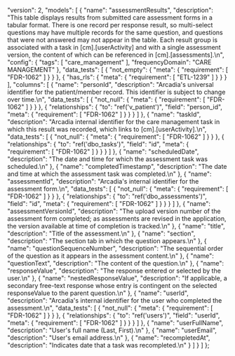   "version": 2,
  "models": [
    {
      "name": "assessmentResults",
      "description": "This table displays results from submitted care assessment forms in a tabular format. There is one record per response result, so multi-select questions may have multiple records for the same question, and questions that were not answered may not appear in the table. Each result group is associated with a task in [cm].[userActivity] and with a single assessment version, the content of which can be referenced in [cm].[assessments].\n",
      "config": {
        "tags": [
          "care_management"
        ],
        "frequencyDomain": "CARE MANAGEMENT"
      },
      "data_tests": [
        {
          "not_empty": {
            "meta": {
              "requirement": [
                "FDR-1062"
              ]
            }
          }
        },
        {
          "has_rls": {
            "meta": {
              "requirement": [
                "ETL-1239"
              ]
            }
          }
        }
      ],
      "columns": [
        {
          "name": "personId",
          "description": "Arcadia's universal identifier for the patient/member record. This identifier is subject to change over time.\n",
          "data_tests": [
            {
              "not_null": {
                "meta": {
                  "requirement": [
                    "FDR-1062"
                  ]
                }
              }
            },
            {
              "relationships": {
                "to": "ref('v_patient')",
                "field": "person_id",
                "meta": {
                  "requirement": [
                    "FDR-1062"
                  ]
                }
              }
            }
          ]
        },
        {
          "name": "taskId",
          "description": "Arcadia internal identifier for the care management task in which this result was recorded, which links to [cm].[userActivity].\n",
          "data_tests": [
            {
              "not_null": {
                "meta": {
                  "requirement": [
                    "FDR-1062"
                  ]
                }
              }
            },
            {
              "relationships": {
                "to": "ref('dbo_tasks')",
                "field": "id",
                "meta": {
                  "requirement": [
                    "FDR-1062"
                  ]
                }
              }
            }
          ]
        },
        {
          "name": "scheduledDate",
          "description": "The date and time for which the assessment task was scheduled.\n"
        },
        {
          "name": "completedTimestamp",
          "description": "The date and time at which the assessment task was completed.\n"
        },
        {
          "name": "assessmentId",
          "description": "Arcadia's internal identifier for the assessment form.\n",
          "data_tests": [
            {
              "not_null": {
                "meta": {
                  "requirement": [
                    "FDR-1062"
                  ]
                }
              }
            },
            {
              "relationships": {
                "to": "ref('dbo_assessments')",
                "field": "id",
                "meta": {
                  "requirement": [
                    "FDR-1062"
                  ]
                }
              }
            }
          ]
        },
        {
          "name": "assessmentVersionId",
          "description": "The upload version number of the assessment form completed; as assessments are revised in the application, the version available at time of completion is tracked.\n"
        },
        {
          "name": "title",
          "description": "Title of the assessment.\n"
        },
        {
          "name": "section",
          "description": "The section tab in which the question appears.\n"
        },
        {
          "name": "questionSequenceNumber",
          "description": "The sequential order of the question as it appears in the assessment content.\n"
        },
        {
          "name": "questionText",
          "description": "The content of the question.\n"
        },
        {
          "name": "responseValue",
          "description": "The response entered or selected by the user.\n"
        },
        {
          "name": "nestedResponseValue",
          "description": "If applicable, a secondary free-text response whose entry is contingent on the selected responseValue to the parent question.\n"
        },
        {
          "name": "userId",
          "description": "Arcadia's internal identifier for the user who completed the assessment.\n",
          "data_tests": [
            {
              "not_null": {
                "meta": {
                  "requirement": [
                    "FDR-1062"
                  ]
                }
              }
            },
            {
              "relationships": {
                "to": "ref('users')",
                "field": "userId",
                "meta": {
                  "requirement": [
                    "FDR-1062"
                  ]
                }
              }
            }
          ]
        },
        {
          "name": "userFullName",
          "description": "User's full name (Last, First).\n"
        },
        {
          "name": "userEmail",
          "description": "User's email address.\n"
        },
        {
          "name": "recompletedAt",
          "description": "Indicates date that a task was recompleted.\n"
        }
      ]
    }
  ]
};
